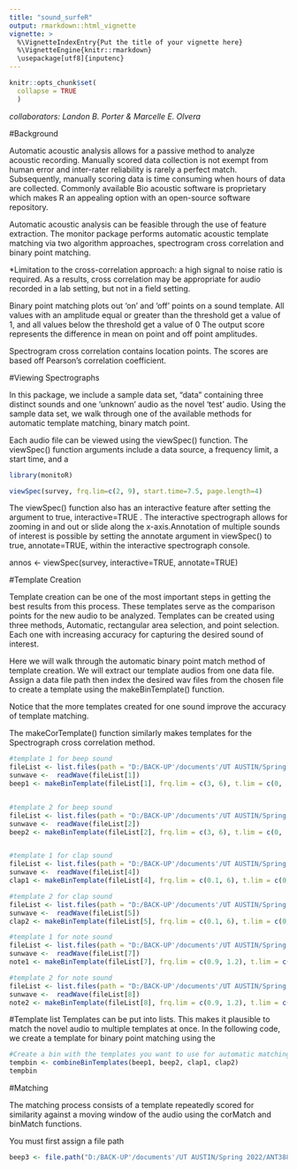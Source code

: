 ```yaml
---
title: "sound_surfeR"
output: rmarkdown::html_vignette
vignette: >
  %\VignetteIndexEntry{Put the title of your vignette here}
  %\VignetteEngine{knitr::rmarkdown}
  \usepackage[utf8]{inputenc}
---
```


```r
knitr::opts_chunk$set(
  collapse = TRUE
  )

```

*collaborators: Landon B. Porter & Marcelle E. Olvera* 

#Background

Automatic acoustic analysis allows for a passive method to analyze acoustic recording. Manually scored data collection is not exempt from human error and inter-rater reliability is rarely a perfect match. Subsequently, manually scoring data is time consuming when hours of data are collected. Commonly available Bio acoustic software is proprietary which makes R an appealing option with an open-source software repository.

Automatic acoustic analysis can be feasible through the use of feature extraction. The monitor package performs automatic acoustic template matching via two algorithm approaches, spectrogram cross correlation and binary point matching. 

*Limitation to the cross-correlation approach: a high signal to noise ratio is required. As a results, cross correlation may be appropriate for audio recorded in a lab setting, but not in a field setting. 

Binary point matching plots out ‘on’ and ‘off’ points on a sound template. All values with an amplitude equal or greater than the threshold get a value of 1, and all values below the threshold get a value of 0 The output score represents the difference in mean on point and off point amplitudes.

Spectrogram cross correlation contains location points. The scores are based off Pearson’s correlation coefficient.


#Viewing Spectrographs

In this package, we include a sample data set, “data” containing three distinct sounds and one ‘unknown’ audio as the novel ‘test’ audio. Using the sample data set, we walk through one of the available methods for automatic template matching, binary match point. 

Each audio file can be viewed using the viewSpec() function. The viewSpec() function arguments include a data source, a frequency limit, a start time, and a

```r
library(monitoR)

viewSpec(survey, frq.lim=c(2, 9), start.time=7.5, page.length=4)
```

The viewSpec() function also has an interactive feature after setting the argument to true, interactive=TRUE . The interactive spectrograph allows for zooming in and out or slide along the x-axis.Annotation of multiple sounds of interest is possible by setting the annotate argument in viewSpec() to true, annotate=TRUE, within the interactive spectrograph console. 

annos <- viewSpec(survey, interactive=TRUE, annotate=TRUE)

#Template Creation

Template creation can be one of the most important steps in getting the best results from this process. These templates serve as the comparison points for the new audio to be analyzed.
Templates can be created using three methods, Automatic, rectangular area selection, and point selection. Each one with increasing accuracy for capturing the desired sound of interest.

Here we will walk through the automatic binary point match method of template creation.
We will extract our template audios from one data file. Assign a data file path then index the desired wav files from the chosen file to create a template using the makeBinTemplate() function.

Notice that the more templates created for one sound improve the accuracy of template matching.

The makeCorTemplate() function similarly makes templates for the Spectrograph cross correlation method.

```r
#template 1 for beep sound 
fileList <- list.files(path = "D:/BACK-UP'/documents'/UT AUSTIN/Spring 2022/ANT388 (R-coding)/sound_surfer/data", full.names = TRUE)
sunwave <-  readWave(fileList[1])
beep1 <- makeBinTemplate(fileList[1], frq.lim = c(3, 6), t.lim = c(0, .7), name = "3beep1", amp.cutoff = (-25))


#template 2 for beep sound 
fileList <- list.files(path = "D:/BACK-UP'/documents'/UT AUSTIN/Spring 2022/ANT388 (R-coding)/sound_surfer/data", full.names = TRUE)
sunwave <-  readWave(fileList[2])
beep2 <- makeBinTemplate(fileList[2], frq.lim = c(3, 6), t.lim = c(0, .7), name = "3beep2", amp.cutoff = (-25))


#template 1 for clap sound 
fileList <- list.files(path = "D:/BACK-UP'/documents'/UT AUSTIN/Spring 2022/ANT388 (R-coding)/sound_surfer/data", full.names = TRUE)
sunwave <-  readWave(fileList[4])
clap1 <- makeBinTemplate(fileList[4], frq.lim = c(0.1, 6), t.lim = c(0, .5), name = "clap1", amp.cutoff = (-25))

#template 2 for clap sound 
fileList <- list.files(path = "D:/BACK-UP'/documents'/UT AUSTIN/Spring 2022/ANT388 (R-coding)/sound_surfer/data", full.names = TRUE)
sunwave <-  readWave(fileList[5])
clap2 <- makeBinTemplate(fileList[5], frq.lim = c(0.1, 6), t.lim = c(0, .5), name = "clap2", amp.cutoff = (-25))

#template 1 for note sound 
fileList <- list.files(path = "D:/BACK-UP'/documents'/UT AUSTIN/Spring 2022/ANT388 (R-coding)/sound_surfer/data", full.names = TRUE)
sunwave <-  readWave(fileList[7])
note1 <- makeBinTemplate(fileList[7], frq.lim = c(0.9, 1.2), t.lim = c(0, 1), name = "note1", amp.cutoff = (-48))

#template 2 for note sound 
fileList <- list.files(path = "D:/BACK-UP'/documents'/UT AUSTIN/Spring 2022/ANT388 (R-coding)/sound_surfer/data", full.names = TRUE)
sunwave <-  readWave(fileList[8])
note2 <- makeBinTemplate(fileList[8], frq.lim = c(0.9, 1.2), t.lim = c(0, 1), name = "note2", amp.cutoff = (-40))

```

#Template list
Templates can be put into lists. This makes it plausible to match the novel audio to multiple templates at once. In the following code, we create a template for binary point matching using the 

```r
#Create a bin with the templates you want to use for automatic matching. 
tempbin <- combineBinTemplates(beep1, beep2, clap1, clap2) 
tempbin
```

#Matching

The matching process consists of a template repeatedly scored for similarity against a moving window of the audio using the corMatch and binMatch functions.

You must first assign a file path 

```r
beep3 <- file.path("D:/BACK-UP'/documents'/UT AUSTIN/Spring 2022/ANT388 (R-coding)/sound_surfer/data/3beep3.wav")
```

